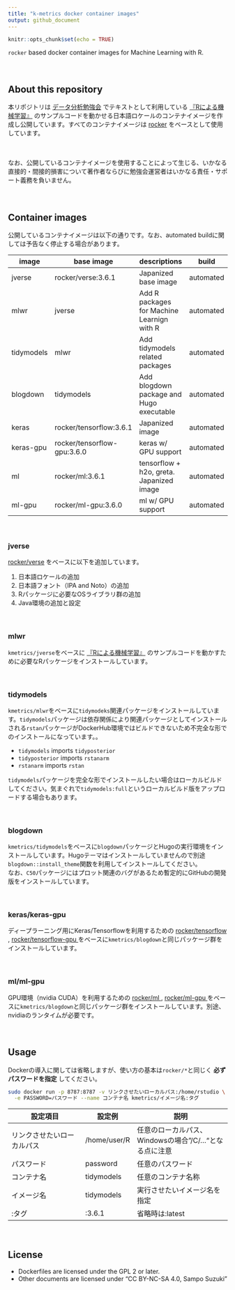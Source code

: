 ```yaml
---
title: "k-metrics docker container images"
output: github_document
---
```


```r
knitr::opts_chunk$set(echo = TRUE)
```

`rocker` based docker container images for Machine Learning with R.

　  

## About this repository
本リポジトリは [データ分析勉強会](https://sites.google.com/site/kantometrics/2019) でテキストとして利用している [『Rによる機械学習』](https://www.shoeisha.co.jp/book/detail/9784798145112) のサンプルコードを動かせる日本語ロケールのコンテナイメージを作成し公開しています。すべてのコンテナイメージは [rocker](https://hub.docker.com/u/rocker) をベースとして使用しています。

　  

なお、公開しているコンテナイメージを使用することによって生じる、いかなる直接的・間接的損害について著作者ならびに勉強会運営者はいかなる責任・サポート義務を負いません。

　  

## Container images
公開しているコンテナイメージは以下の通りです。なお、automated buildに関しては予告なく停止する場合があります。

image      | base image   | descriptions                               | build
-----------|--------------|--------------------------------------------|-----
jverse     | rocker/verse:3.6.1 | Japanized base image                 | automated
mlwr       | jverse       | Add R packages for Machine Learnign with R | automated
tidymodels | mlwr         | Add tidymodels related packages            | automated
blogdown   | tidymodels   | Add blogdown package and Hugo executable   | automated
keras      | rocker/tensorflow:3.6.1 | Japanized image                 | automated
keras-gpu  | rocker/tensorflow-gpu:3.6.0 | keras w/ GPU support        | automated
ml         | rocker/ml:3.6.1 | tensorflow + h2o, greta. Japanized image | automated
ml-gpu     | rocker/ml-gpu:3.6.0 | ml w/ GPU support                   | automated

　  

### jverse
[rocker/verse](https://hub.docker.com/r/rocker/verse) をベースに以下を追加しています。

1. 日本語ロケールの追加
1. 日本語フォント（IPA and Noto）の追加
1. Rパッケージに必要なOSライブラリ群の追加
1. Java環境の追加と設定

　  

### mlwr
`kmetrics/jverse`をベースに [『Rによる機械学習』](https://www.shoeisha.co.jp/book/detail/9784798145112) のサンプルコードを動かすために必要なRパッケージをインストールしています。

　  

### tidymodels
`kmetrics/mlwr`をベースに`tidymodeks`関連パッケージをインストールしています。`tidymodels`パッケージは依存関係により関連パッケージとしてインストールされる`rstan`パッケージがDockerHub環境ではビルドできないため不完全な形でのインストールになっています。。  

* `tidymodels` imports `tidyposterior`  
* `tidyposterior` imports `rstanarm`  
* `rstanarm` imports `rstan`

`tidymodels`パッケージを完全な形でインストールしたい場合はローカルビルドしてください。気まぐれで`tidymodels:full`というローカルビルド版をアップロードする場合もあります。

　  

### blogdown
`kmetrics/tidymodels`をベースに`blogdown`パッケージとHugoの実行環境をインストールしています。Hugoテーマはインストールしていませんので別途`blogdown::install_theme`関数を利用してインストールしてください。  
なお、`C50`パッケージにはプロット関連のバグがあるため暫定的にGitHubの開発版をインストールしています。  

　  

### keras/keras-gpu
ディープラーニング用にKeras/Tensorflowを利用するための [rocker/tensorflow <i class="fa fa-external-link"></i>](https://hub.docker.com/r/rocker/tensorflow){target="_blank" title="DockerHub"}, [rocker/tensorflow-gpu <i class="fa fa-external-link"></i>](https://hub.docker.com/r/rocker/tensorflow-gpu){target="_blank" title="DockerHub"} をベースに`kmetrics/blogdown`と同じパッケージ群をインストールしています。

　  

### ml/ml-gpu
GPU環境（nvidia CUDA）を利用するための [rocker/ml <i class="fa fa-external-link"></i>](https://hub.docker.com/r/rocker/ml){target="_blank" title="DockerHub"}, [rocker/ml-gpu <i class="fa fa-external-link"></i>](https://hub.docker.com/r/rocker/ml-gpu){target="_blank" title="DockerHub"} をベースに`kmetrics/blogdown`と同じパッケージ群をインストールしています。別途、nvidiaのランタイムが必要です。

　  

## Usage
Dockerの導入に関しては省略しますが、使い方の基本は`rocker/*`と同じく **必ずパスワードを指定** してください。

```bash
sudo docker run -p 8787:8787 -v リンクさせたいローカルパス:/home/rstudio \
  -e PASSWORD=パスワード --name コンテナ名 kmetrics/イメージ名:タグ
```


設定項目                   | 設定例      | 説明
---------------------------|-------------|---------------------------------
リンクさせたいローカルパス | /home/user/R | 任意のローカルパス、Windowsの場合"/C/..."となる点に注意
パスワード                 | password    | 任意のパスワード
コンテナ名                 | tidymodels  | 任意のコンテナ名称
イメージ名                 | tidymodels  | 実行させたいイメージ名を指定
:タグ                      | :3.6.1      | 省略時は:latest

　  

## License
* Dockerfiles are licensed under the GPL 2 or later.  
* Other documents are licensed under "CC BY-NC-SA 4.0, Sampo Suzuki" 
